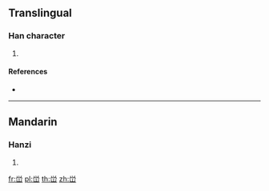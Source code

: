 ==Translingual==

===Han character===
{{Han char|rn=46|rad=山|as=05|sn=8|four=|canj=FBU|ids=⿳⺍冖山}}

# {{defn|Han|sort=山05}}

====References====
* {{Han ref|kx=0310.071|hdz=10768.130|uh=5CC3|ud=23747}}

----

==Mandarin==

===Hanzi===
{{cmn-hanzi|pin=[[xué]] ([[xue2]])|wg=hsüeh<sup>2</sup>}}

# {{defn|lang=cmn|sort=山05}}

[[fr:峃]]
[[pl:峃]]
[[th:峃]]
[[zh:峃]]